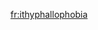 {{no entry|[[Appendix:English unattested phobias|Wiktionary's list of unattested phobias]]}}
<!-- nolanguage/box for AF fo the present -->

[[fr:ithyphallophobia]]